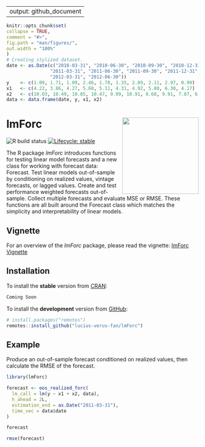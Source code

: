 
---
  output: github_document
---
  
  <!-- README.md is generated from README.Rmd. Please edit that file -->
  
  ```r
knitr::opts_chunk$set(
  collapse = TRUE,
  comment = "#>",
  fig.path = "man/figures/",
  out.width = "100%"
)
# Creating stylized dataset.
date <- as.Date(c("2010-03-31", "2010-06-30", "2010-09-30", "2010-12-31",
                  "2011-03-31", "2011-06-30", "2011-09-30", "2011-12-31", 
                  "2012-03-31", "2012-06-30"))
y    <- c(1.09, 1.71, 1.09, 2.46, 1.78, 1.35, 2.89, 2.11, 2.97, 0.99)
x1   <- c(4.22, 3.86, 4.27, 5.60, 5.11, 4.31, 4.92, 5.80, 6.30, 4.17)
x2   <- c(10.03, 10.49, 10.85, 10.47, 9.09, 10.91, 8.68, 9.91, 7.87, 6.63)
data <- data.frame(date, y, x1, x2)
```

# lmForc <a href='https://github.com/lucius-verus-fan/lmForc/blob/main/logo/lmForc_hexSticker.png'><img src='logo/lmForc_hexSticker.png' align="right" height="200" /></a>
<!-- badges: start -->
  ![R build status](https://github.com/lucius-verus-fan/lmForc/workflows/R-CMD-check/badge.svg)
[![Lifecycle: stable](https://img.shields.io/badge/lifecycle-stable-success.svg)](https://lifecycle.r-lib.org/articles/stages.html)
<!-- badges: end -->
  
  <!-- [![CRAN_Status_Badge](http://www.r-pkg.org/badges/version/lmForc)](https://cran.r-project.org/package=lmForc) -->
  
  The R package *lmForc* introduces functions for testing linear model forecasts and a new class for working with forecast data: Forecast. Test linear models out-of-sample by conditioning on realized values, vintage forecasts, or lagged values. Create and test performance weighted forecasts out-of-sample. Collect multiple forecasts and evaluate MSE or RMSE. These functions are all built around the Forecast class which matches the simplicity and interpretability of linear models.

## Vignette

For an overview of the *lmForc* package, please read the vignette: [lmForc Vignette](https://htmlpreview.github.io/?https://github.com/lucius-verus-fan/lmForc/blob/main/doc/lmForc.html)

## Installation

To install the **stable** version from [CRAN](https://cran.r-project.org/package=lmForc):
  
  ```r
Coming Soon
```

To install the **development** version from [GitHub](https://github.com/lucius-verus-fan/lmForc):
  
  ```r
# install.packages("remotes")
remotes::install_github("lucius-verus-fan/lmForc")
```

## Example

Produce an out-of-sample forecast conditioned on realized values, then calculate the RMSE of the forecast.

```r
library(lmForc)

forecast <- oos_realized_forc(
  lm_call = lm(y ~ x1 + x2, data),
  h_ahead = 2L,
  estimation_end = as.Date("2011-03-31"),
  time_vec = data$date
)

forecast

rmse(forecast)
```